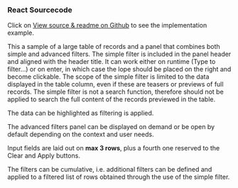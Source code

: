 ### React Sourcecode

Click on [View source & readme on Github](https://github.com/wfp/designsystem/tree/master/src/documentation/TableWithFilter) to see the implementation example.

This a sample of a large table of records and a panel that combines both simple and advanced filters. The simple filter is included in the panel header and aligned with the header title. It can work either on runtime (Type to filter…) or on enter, in which case the lope should be placed on the right and become clickable. The scope of the simple filter is limited to the data displayed in the table column, even if these are teasers or previews of full records. The simple filter is not a search function, therefore should not be applied to search the full content of the records previewed in the table.

The data can be highlighted as filtering is applied.

The advanced filters panel can be displayed on demand or be open by default depending on the context and user needs.

Input fields are laid out on **max 3 rows**, plus a fourth one reserved to the Clear and Apply buttons.

The filters can be cumulative, i.e. additional filters can be defined and applied to a filtered list of rows obtained through the use of the simple filter.
